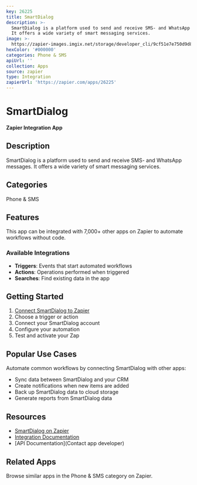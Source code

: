 ```yaml
---
key: 26225
title: SmartDialog
description: >-
  SmartDialog is a platform used to send and receive SMS- and WhatsApp messages.
  It offers a wide variety of smart messaging services.
image: >-
  https://zapier-images.imgix.net/storage/developer_cli/9cf51e7e750d9d86f6eb508b7c7cf2d6.png?auto=format%2Ccompress&ixlib=python-3.0.0&q=50
hexColor: '#000000'
categories: Phone & SMS
apiUrl: ''
collection: Apps
source: zapier
type: Integration
zapierUrl: 'https://zapier.com/apps/26225'
---
```

# SmartDialog

**Zapier Integration App**

## Description

SmartDialog is a platform used to send and receive SMS- and WhatsApp messages. It offers a wide variety of smart messaging services.

## Categories

Phone & SMS

## Features

This app can be integrated with 7,000+ other apps on Zapier to automate workflows without code.

### Available Integrations

- **Triggers**: Events that start automated workflows
- **Actions**: Operations performed when triggered
- **Searches**: Find existing data in the app

## Getting Started

1. [Connect SmartDialog to Zapier](https://zapier.com/apps/26225)
2. Choose a trigger or action
3. Connect your SmartDialog account
4. Configure your automation
5. Test and activate your Zap

## Popular Use Cases

Automate common workflows by connecting SmartDialog with other apps:

- Sync data between SmartDialog and your CRM
- Create notifications when new items are added
- Back up SmartDialog data to cloud storage
- Generate reports from SmartDialog data

## Resources

- [SmartDialog on Zapier](https://zapier.com/apps/26225)
- [Integration Documentation](https://zapier.com/apps/26225/integrations)
- [API Documentation](Contact app developer)

## Related Apps

Browse similar apps in the Phone & SMS category on Zapier.
